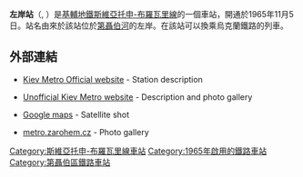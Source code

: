 {{Infobox station 
| name          = 左岸<br />{{lang|uk|Лівобережна}}
| type          = {{METROKIEV type}}
| style         = Sviatoshynsko-Brovarska
| image         = Livoberezhna metro station Kiev 2010 04.jpg 
| image_size    = 
| image_caption = 
| address       = [[第聶伯區|第聶伯區]]
| borough       = [[基輔|基輔]]
| country       = [[烏克蘭|烏克蘭]]
| coordinates   = {{coord|50|27|07|N|30|35|54|E|type:landmark_source:nlwiki|display=title,inline}}
| line          = {{KIEVMETRO-line1}}
| other         = 
| structure     = 跨站式站房
| platform      = 1個[[島式月台|島式月台]]
| depth         = 
| levels        = 1層
| tracks        = 2條
| parking       = 
| bicycle       = 
| baggage_check = 
| opened        = 1965年11月5日
| closed        = 
| rebuilt       = 
| electrified   = 是
| ADA           = 
| code          = 124
| owned         = [[基輔地鐵|基輔地鐵]]
| zone          = 
| smartcardname = 
| smartcardstatus = 
| former        = 
| passengers    = 
| pass_year     = 
| pass_percent  = 
| pass_system   = 
| mpassengers   = 
| services      = 
| map_locator   = 
}}
'''左岸站'''（{{lang-uk|Лівобережна|Livoberezhna}}, {{IPA audio link|LL-Q8798 (ukr)-Tohaomg-Лівобережна.wav}}）是[[基輔地鐵|基輔地鐵]][[斯維亞托申-布羅瓦里線|斯維亞托申-布羅瓦里線]]的一個車站，開通於1965年11月5日。站名由來於該站位於[[第聶伯河|第聶伯河]]的左岸。在該站可以換乘烏克蘭鐵路的列車。
==外部連結==
*{{uk icon}} [https://web.archive.org/web/20061104063614/http://www.metro.kiev.ua/Ukr/LevoberegnayaUkr.html Kiev Metro Official website] - Station description
*{{ru icon}} [http://www.metropoliten.kiev.ua/station.php?lang=0&station_id=15 Unofficial Kiev Metro website] {{Wayback|url=http://www.metropoliten.kiev.ua/station.php?lang=0&station_id=15 |date=20101004082804 }} - Description and photo gallery
*{{en icon}} [http://maps.google.com/maps?f=q&hl=en&q=Kiev&t=k&om=1&ie=UTF8&ll=50.451506,30.599005&spn=0.005984,0.021629 Google maps] - Satellite shot
*{{cs icon}} [https://web.archive.org/web/20070311033832/http://metro.zarohem.cz/kyjev/01-svjatosinobravarska/15-livoberezna/index.html metro.zarohem.cz] - Photo gallery
{{斯維亞托申-布羅瓦里線}}

[[Category:斯維亞托申-布羅瓦里線車站|Category:斯維亞托申-布羅瓦里線車站]]
[[Category:1965年啟用的鐵路車站|Category:1965年啟用的鐵路車站]]
[[Category:第聶伯區鐵路車站|Category:第聶伯區鐵路車站]]